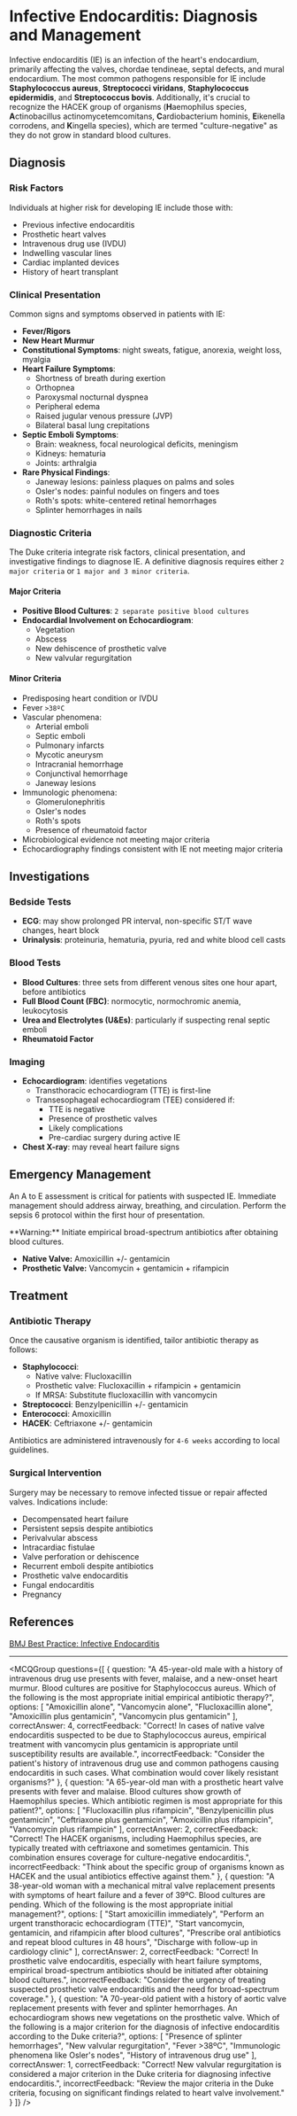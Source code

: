 
# Infective Endocarditis: Diagnosis and Management

Infective endocarditis (IE) is an infection of the heart's endocardium, primarily affecting the valves, chordae tendineae, septal defects, and mural endocardium. The most common pathogens responsible for IE include **Staphylococcus aureus**, **Streptococci viridans**, **Staphylococcus epidermidis**, and **Streptococcus bovis**. Additionally, it's crucial to recognize the HACEK group of organisms (**H**aemophilus species, **A**ctinobacillus actinomycetemcomitans, **C**ardiobacterium hominis, **E**ikenella corrodens, and **K**ingella species), which are termed "culture-negative" as they do not grow in standard blood cultures.

## Diagnosis

### Risk Factors

Individuals at higher risk for developing IE include those with:

- Previous infective endocarditis
- Prosthetic heart valves
- Intravenous drug use (IVDU)
- Indwelling vascular lines
- Cardiac implanted devices
- History of heart transplant

### Clinical Presentation

Common signs and symptoms observed in patients with IE:

- **Fever/Rigors**
- **New Heart Murmur**
- **Constitutional Symptoms**: night sweats, fatigue, anorexia, weight loss, myalgia
- **Heart Failure Symptoms**:
  - Shortness of breath during exertion
  - Orthopnea
  - Paroxysmal nocturnal dyspnea
  - Peripheral edema
  - Raised jugular venous pressure (JVP)
  - Bilateral basal lung crepitations
- **Septic Emboli Symptoms**:
  - Brain: weakness, focal neurological deficits, meningism
  - Kidneys: hematuria
  - Joints: arthralgia
- **Rare Physical Findings**:
  - Janeway lesions: painless plaques on palms and soles
  - Osler's nodes: painful nodules on fingers and toes
  - Roth's spots: white-centered retinal hemorrhages
  - Splinter hemorrhages in nails

### Diagnostic Criteria

The Duke criteria integrate risk factors, clinical presentation, and investigative findings to diagnose IE. A definitive diagnosis requires either `2 major criteria` or `1 major and 3 minor criteria`.

#### Major Criteria

- **Positive Blood Cultures**: `2 separate positive blood cultures`
- **Endocardial Involvement on Echocardiogram**:
  - Vegetation
  - Abscess
  - New dehiscence of prosthetic valve
  - New valvular regurgitation

#### Minor Criteria

- Predisposing heart condition or IVDU
- Fever `>38ºC`
- Vascular phenomena:
  - Arterial emboli
  - Septic emboli
  - Pulmonary infarcts
  - Mycotic aneurysm
  - Intracranial hemorrhage
  - Conjunctival hemorrhage
  - Janeway lesions
- Immunologic phenomena:
  - Glomerulonephritis
  - Osler's nodes
  - Roth's spots
  - Presence of rheumatoid factor
- Microbiological evidence not meeting major criteria
- Echocardiography findings consistent with IE not meeting major criteria

## Investigations

### Bedside Tests

- **ECG**: may show prolonged PR interval, non-specific ST/T wave changes, heart block
- **Urinalysis**: proteinuria, hematuria, pyuria, red and white blood cell casts

### Blood Tests

- **Blood Cultures**: three sets from different venous sites one hour apart, before antibiotics
- **Full Blood Count (FBC)**: normocytic, normochromic anemia, leukocytosis
- **Urea and Electrolytes (U&Es)**: particularly if suspecting renal septic emboli
- **Rheumatoid Factor**

### Imaging

- **Echocardiogram**: identifies vegetations
  - Transthoracic echocardiogram (TTE) is first-line
  - Transesophageal echocardiogram (TEE) considered if:
    - TTE is negative
    - Presence of prosthetic valves
    - Likely complications
    - Pre-cardiac surgery during active IE
- **Chest X-ray**: may reveal heart failure signs

## Emergency Management

An A to E assessment is critical for patients with suspected IE. Immediate management should address airway, breathing, and circulation. Perform the sepsis 6 protocol within the first hour of presentation.

<Callout emoji="⚠️">
**Warning:** Initiate empirical broad-spectrum antibiotics after obtaining blood cultures.
</Callout>

- **Native Valve:** Amoxicillin +/- gentamicin
- **Prosthetic Valve:** Vancomycin + gentamicin + rifampicin

## Treatment

### Antibiotic Therapy

Once the causative organism is identified, tailor antibiotic therapy as follows:

- **Staphylococci**:
  - Native valve: Flucloxacillin
  - Prosthetic valve: Flucloxacillin + rifampicin + gentamicin
  - If MRSA: Substitute flucloxacillin with vancomycin
- **Streptococci**: Benzylpenicillin +/- gentamicin
- **Enterococci**: Amoxicillin
- **HACEK**: Ceftriaxone +/- gentamicin

Antibiotics are administered intravenously for `4-6 weeks` according to local guidelines.

### Surgical Intervention

Surgery may be necessary to remove infected tissue or repair affected valves. Indications include:

- Decompensated heart failure
- Persistent sepsis despite antibiotics
- Perivalvular abscess
- Intracardiac fistulae
- Valve perforation or dehiscence
- Recurrent emboli despite antibiotics
- Prosthetic valve endocarditis
- Fungal endocarditis
- Pregnancy

## References

[BMJ Best Practice: Infective Endocarditis](https://bestpractice.bmj.com/topics/en-gb/139/pdf/139.pdf)

---

<MCQGroup questions={[
  {
    question: "A 45-year-old male with a history of intravenous drug use presents with fever, malaise, and a new-onset heart murmur. Blood cultures are positive for Staphylococcus aureus. Which of the following is the most appropriate initial empirical antibiotic therapy?",
    options: [
      "Amoxicillin alone",
      "Vancomycin alone",
      "Flucloxacillin alone",
      "Amoxicillin plus gentamicin",
      "Vancomycin plus gentamicin"
    ],
    correctAnswer: 4,
    correctFeedback: "Correct! In cases of native valve endocarditis suspected to be due to Staphylococcus aureus, empirical treatment with vancomycin plus gentamicin is appropriate until susceptibility results are available.",
    incorrectFeedback: "Consider the patient's history of intravenous drug use and common pathogens causing endocarditis in such cases. What combination would cover likely resistant organisms?"
  },
  {
    question: "A 65-year-old man with a prosthetic heart valve presents with fever and malaise. Blood cultures show growth of Haemophilus species. Which antibiotic regimen is most appropriate for this patient?",
    options: [
      "Flucloxacillin plus rifampicin",
      "Benzylpenicillin plus gentamicin",
      "Ceftriaxone plus gentamicin",
      "Amoxicillin plus rifampicin",
      "Vancomycin plus rifampicin"
    ],
    correctAnswer: 2,
    correctFeedback: "Correct! The HACEK organisms, including Haemophilus species, are typically treated with ceftriaxone and sometimes gentamicin. This combination ensures coverage for culture-negative endocarditis.",
    incorrectFeedback: "Think about the specific group of organisms known as HACEK and the usual antibiotics effective against them."
  },
  {
    question: "A 38-year-old woman with a mechanical mitral valve replacement presents with symptoms of heart failure and a fever of 39ºC. Blood cultures are pending. Which of the following is the most appropriate initial management?",
    options: [
      "Start amoxicillin immediately",
      "Perform an urgent transthoracic echocardiogram (TTE)",
      "Start vancomycin, gentamicin, and rifampicin after blood cultures",
      "Prescribe oral antibiotics and repeat blood cultures in 48 hours",
      "Discharge with follow-up in cardiology clinic"
    ],
    correctAnswer: 2,
    correctFeedback: "Correct! In prosthetic valve endocarditis, especially with heart failure symptoms, empirical broad-spectrum antibiotics should be initiated after obtaining blood cultures.",
    incorrectFeedback: "Consider the urgency of treating suspected prosthetic valve endocarditis and the need for broad-spectrum coverage."
  },
  {
    question: "A 70-year-old patient with a history of aortic valve replacement presents with fever and splinter hemorrhages. An echocardiogram shows new vegetations on the prosthetic valve. Which of the following is a major criterion for the diagnosis of infective endocarditis according to the Duke criteria?",
    options: [
      "Presence of splinter hemorrhages",
      "New valvular regurgitation",
      "Fever >38ºC",
      "Immunologic phenomena like Osler's nodes",
      "History of intravenous drug use"
    ],
    correctAnswer: 1,
    correctFeedback: "Correct! New valvular regurgitation is considered a major criterion in the Duke criteria for diagnosing infective endocarditis.",
    incorrectFeedback: "Review the major criteria in the Duke criteria, focusing on significant findings related to heart valve involvement."
  }
]} />